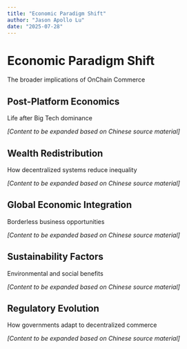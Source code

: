 ```yaml
---
title: "Economic Paradigm Shift"
author: "Jason Apollo Lu"
date: "2025-07-28"
---
```


# Economic Paradigm Shift {#sec-paradigm-shift}

The broader implications of OnChain Commerce

## Post-Platform Economics

Life after Big Tech dominance

*[Content to be expanded based on Chinese source material]*

## Wealth Redistribution

How decentralized systems reduce inequality

*[Content to be expanded based on Chinese source material]*

## Global Economic Integration

Borderless business opportunities

*[Content to be expanded based on Chinese source material]*

## Sustainability Factors

Environmental and social benefits

*[Content to be expanded based on Chinese source material]*

## Regulatory Evolution

How governments adapt to decentralized commerce

*[Content to be expanded based on Chinese source material]*